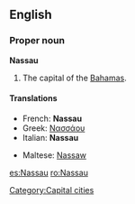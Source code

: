 {{wikipedia}}
==English==

===Proper noun===
'''Nassau'''

# The capital of the [[Bahamas]].

====Translations====
{{top}}
*French: '''Nassau'''
*Greek: [[Νασσάου]]
*Italian: '''Nassau''' {{f}}
{{mid}}
*Maltese: [[Nassaw]]
{{bottom}}

[[Category:Capital cities]]

[[es:Nassau]]
[[ro:Nassau]]